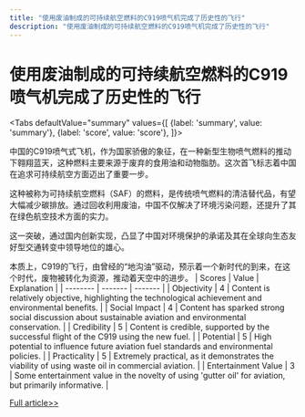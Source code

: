 ```yaml
---
title: "使用废油制成的可持续航空燃料的C919喷气机完成了历史性的飞行"
description: "使用废油制成的可持续航空燃料的C919喷气机完成了历史性的飞行"
---
```



# 使用废油制成的可持续航空燃料的C919喷气机完成了历史性的飞行


<Tabs
	defaultValue="summary"
	values={[
	{label: 'summary', value: 'summary'},
	{label: 'score', value: 'score'},
]}>
<TabItem value="summary">


中国的C919喷气式飞机，作为国家骄傲的象征，在一种新型生物喷气燃料的推动下翱翔蓝天，这种燃料主要来源于废弃的食用油和动物脂肪。这次首飞标志着中国在追求可持续航空方面迈出了重要一步。

这种被称为可持续航空燃料（SAF）的燃料，是传统喷气燃料的清洁替代品，有望大幅减少碳排放。通过回收利用废油，中国不仅解决了环境污染问题，还提升了其在绿色航空技术方面的实力。

这一突破，通过国内创新实现，凸显了中国对环境保护的承诺及其在全球向生态友好型交通转变中领导地位的雄心。

本质上，C919的飞行，由曾经的“地沟油”驱动，预示着一个新时代的到来，在这个时代，废物被转化为资源，推动着天空中的进步。
</TabItem>
<TabItem value="score">
	| Scores     | Value   | Explanation |
	| -------- | ------- | ------- |
	| Objectivity  | 4    | Content is relatively objective, highlighting the technological achievement and environmental benefits.    |
	| Social Impact | 4     | Content has sparked strong social discussion about sustainable aviation and environmental conservation.    |
	| Credibility    | 5    | Content is credible, supported by the successful flight of the C919 using the new fuel.    |
	| Potential    | 5    | High potential to influence future aviation fuel standards and environmental policies.    |
	| Practicality    | 5    | Extremely practical, as it demonstrates the viability of using waste oil in commercial aviation.    |
	| Entertainment Value    | 3    | Some entertainment value in the novelty of using 'gutter oil' for aviation, but primarily informative.    |
</TabItem>
</Tabs>

[Full article>>](https://readhub.cn/topic/8aANHXsnbYu)
